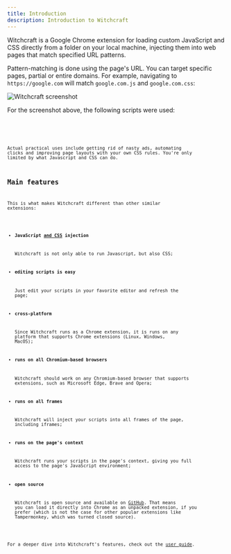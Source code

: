 ```yaml
---
title: Introduction
description: Introduction to Witchcraft
---
```



Witchcraft is a Google Chrome extension for loading custom JavaScript and CSS directly from a folder on your local machine, injecting them into web pages that match specified URL patterns.

Pattern-matching is done using the page's URL. You can target specific pages, partial or entire domains. For example, navigating to `https://google.com` will match `google.com.js` and `google.com.css`:

<Image src={exampleImage} alt="Witchcraft screenshot" />

For the screenshot above, the following scripts were used:

<Code code={exampleJs} lang="javascript" title="google.com.js" />

<Code code={exampleCss} lang="css" title="google.com.css" />

Actual practical uses include getting rid of nasty ads, automating clicks and improving page layouts with your own CSS rules. You're only limited by what Javascript and CSS can do.

## Main features

This is what makes Witchcraft different than other similar extensions:

- **JavaScript <u>and CSS</u> injection**

  Witchcraft is not only able to run Javascript, but also CSS;

- **editing scripts is easy**

  Just edit your scripts in your favorite editor and refresh the page;

- **cross-platform**

  Since Witchcraft runs as a Chrome extension, it is runs on any platform that supports Chrome extensions (Linux, Windows, MacOS);

- **runs on all Chromium-based browsers**

  Witchcraft should work on any Chromium-based browser that supports extensions, such as Microsoft Edge, Brave and Opera;

- **runs on all frames**

  Witchcraft will inject your scripts into all frames of the page, including iframes;

- **runs on the page's context**

  Witchcraft runs your scripts in the page's context, giving you full access to the page's JavaScript environment;

- **open source**

  Witchcraft is open source and available on [GitHub](https://github.com/luciopaiva/witchcraft). That means you can load it directly into Chrome as an unpacked extension, if you prefer (which is not the case for other popular extensions like Tampermonkey, which was turned closed source).

For a deeper dive into Witchcraft's features, check out the [user guide](/user-guide).
